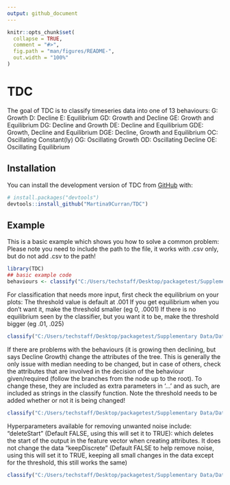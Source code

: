 ```yaml
---
output: github_document
---
```


<!-- README.md is generated from README.Rmd. Please edit that file -->

```r
knitr::opts_chunk$set(
  collapse = TRUE,
  comment = "#>",
  fig.path = "man/figures/README-",
  out.width = "100%"
)
```

# TDC

<!-- badges: start -->
<!-- badges: end -->

The goal of TDC is to classify timeseries data into one of 13 behaviours:
G: Growth
D: Decline
E: Equilibrium
GD: Growth and Decline
GE: Growth and Equilibrium
DG: Decline and Growth
DE: Decline and Equilibrium
GDE: Growth, Decline and Equilibrium
DGE: Decline, Growth and Equilibrium
OC: Oscillating Constant(ly)
OG: Oscillating Growth
OD: Oscillating Decline
OE: Oscillating Equilibrium

## Installation

You can install the development version of TDC from [GitHub](https://github.com/) with:

``` r
# install.packages("devtools")
devtools::install_github("Martina9Curran/TDC")
```

## Example

This is a basic example which shows you how to solve a common problem:
Please note you need to include the path to the file, it works with .csv only, but do not add .csv to the path!
```r
library(TDC)
## basic example code
behaviours <- classify("C:/Users/techstaff/Desktop/packagetest/Supplementary Data/Data/check3")
```

For classification that needs more input, first check the equilibrium on your plots:
The threshold value is default at .001
If you get equilibrium when you don't want it, make the threshold smaller (eg 0, .0001)
If there is no equilibrium seen by the classifier, but you want it to be, make the threshold bigger (eg .01, .025)
```r
classify("C:/Users/techstaff/Desktop/packagetest/Supplementary Data/Data/check3", threshold=.0001)
```

If there are problems with the behaviours (it is growing then declining, but says Decline Growth) change the attributes of the tree. This is generally the only issue with median needing to be changed, but in case of others, check the attributes that are involved in the decision of the behaviour given/required (follow the branches from the node up to the root). To change these, they are included as extra parameters in '...' and as such, are included as strings in the classify function. Note the threshold needs to be added whether or not it is being changed!
```r
classify("C:/Users/techstaff/Desktop/packagetest/Supplementary Data/Data/check1", threshold=.001, "median")
```

Hyperparameters available for removing unwanted noise include:
"deleteStart" (Default FALSE, using this will set it to TRUE): which deletes the start of the output in the feature vector when creating attributes. It does not change the data
"keepDiscrete" (Default FALSE to help remove noise, using this will set it to TRUE, keeping all small changes in the data except for the threshold, this still works the same)

```r
classify("C:/Users/techstaff/Desktop/packagetest/Supplementary Data/Data/check1", threshold=.001, "deleteStart")
```
